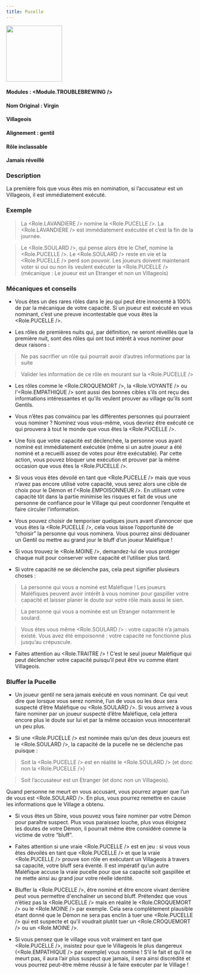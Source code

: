 ```yaml
---
title: Pucelle
---
```



<img src='/img/blood-on-the-clocktower/roles/pucelle.png' height='150' />

#### Modules : <Module.TROUBLEBREWING />
#### Nom Original : Virgin
#### Villageois
#### Alignement : gentil
#### Rôle inclassable
#### Jamais réveillé

### Description
La première fois que vous êtes mis en nomination, si l’accusateur est un Villageois, il est immédiatement exécuté.

### Exemple 
> La <Role.LAVANDIERE /> nomine la <Role.PUCELLE />. La <Role.LAVANDIERE /> est immédiatement exécutée et c’est la fin de la journée.

> Le <Role.SOULARD />, qui pense alors être le Chef, nomine la <Role.PUCELLE />. Le <Role.SOULARD /> reste en vie et la <Role.PUCELLE /> perd son pouvoir. Les joueurs doivent maintenant voter si oui ou non ils veulent exécuter la <Role.PUCELLE /> (mécanique : Le joueur est un Etranger et non un Villageois)


### Mécaniques et conseils
- Vous êtes un des rares rôles dans le jeu qui peut être innocenté à 100% de par la mécanique de votre capacité. Si un joueur est exécuté en vous nominant, c’est une preuve incontestable que vous êtes la <Role.PUCELLE />.

- Les rôles de premières nuits qui, par définition, ne seront réveillés que la première nuit, sont des rôles qui ont tout intérêt à vous nominer pour deux raisons : 
> Ne pas sacrifier un rôle qui pourrait avoir d’autres informations par la suite

> Valider les information de ce rôle en mourant sur la <Role.PUCELLE />

- Les rôles comme le <Role.CROQUEMORT />, la <Role.VOYANTE /> ou l’<Role.EMPATHIQUE /> sont aussi des bonnes cibles s’ils ont reçu des informations intéressantes et qu’ils veulent prouver au village qu’ils sont Gentils.

- Vous n’êtes pas convaincu par les différentes personnes qui pourraient vous nominer ? Nominez vous vous-même, vous devriez être exécuté ce qui prouvera à tout le monde que vous êtes la <Role.PUCELLE />.

- Une fois que votre capacité est déclenchée, la personne vous ayant nominé est immédiatement exécutée (même si un autre joueur a été nominé et a recueilli assez de votes pour être exécutable). Par cette action, vous pouvez bloquer une exécution et prouver par la même occasion que vous êtes la <Role.PUCELLE />.

- Si vous vous êtes dévoilé en tant que <Role.PUCELLE /> mais que vous n’avez pas encore utilisé votre capacité, vous serez alors une cible de choix pour le Démon et l’<Role.EMPOISONNEUR />. En utilisant votre capacité tôt dans la partie minimise les risques et fait de vous une personne de confiance pour le Village qui peut coordonner l’enquête et faire circuler l’information.

- Vous pouvez choisir de temporiser quelques jours avant d’annoncer que vous êtes la <Role.PUCELLE />, cela vous laisse l’opportunité de “choisir” la personne qui vous nominera. Vous pourrez ainsi dédouaner un Gentil ou mettre au grand jour le bluff d’un joueur Maléfique !

- Si vous trouvez le <Role.MOINE />, demandez-lui de vous protéger chaque nuit pour conserver votre capacité et l’utiliser plus tard.

- Si votre capacité ne se déclenche pas, cela peut signifier plusieurs choses :
> La personne qui vous a nominé est Maléfique ! Les joueurs Maléfiques peuvent avoir intérêt à vous nominer pour gaspiller votre capacité et laisser planer le doute sur votre rôle mais aussi le sien.

> La personne qui vous a nominée est un Etranger notamment le soulard.

> Vous êtes vous même <Role.SOULARD /> : votre capacité n’a jamais existé. Vous avez été empoisonné : votre capacité ne fonctionne plus jusqu’au crépuscule.

- Faites attention au <Role.TRAITRE /> ! C’est le seul joueur Maléfique qui peut déclencher votre capacité puisqu’il peut être vu comme étant Villageois.


### Bluffer la Pucelle
- Un joueur gentil ne sera jamais exécuté en vous nominant. Ce qui veut dire que lorsque vous serez nominé, l’un de vous ou les deux sera suspecté d’être Maléfique ou <Role.SOULARD />. Si vous arrivez à vous faire nominer par un joueur suspecté d’être Maléfique, cela jettera encore plus le doute sur lui et par la même occasion vous innocenterait un peu plus.

- Si une <Role.PUCELLE /> est nominée mais qu’un des deux joueurs est le <Role.SOULARD />, la capacité de la pucelle ne se déclenche pas puisque :

> Soit la <Role.PUCELLE /> est en réalité le <Role.SOULARD /> (et donc non la <Role.PUCELLE />)

> Soit l’accusateur est un Etranger (et donc non un Villageois). 

Quand personne ne meurt en vous accusant, vous pourrez arguer que l’un de vous est <Role.SOULARD />. En plus, vous pourrez remettre en cause les informations que le Village a obtenu.

- Si vous êtes un Sbire, vous pouvez vous faire nominer par votre Démon pour paraître suspect. Plus vous paraissez louche, plus vous éloignez les doutes de votre Démon, il pourrait même être considéré comme la victime de votre “bluff”.

- Faites attention si une vraie <Role.PUCELLE /> est en jeu : si vous vous êtes dévoilés en tant que <Role.PUCELLE /> et que la vraie <Role.PUCELLE /> prouve son rôle en exécutant un Villageois à travers sa capacité, votre bluff sera éventé. Il est impératif qu’un autre Maléfique accuse la vraie pucelle pour que sa capacité soit gaspillée et ne mette ainsi au grand jour votre réelle identité.

- Bluffer la <Role.PUCELLE />, être nominé et être encore vivant derrière peut vous permettre d'enchaîner un second bluff. Prétendez que vous n’étiez pas la <Role.PUCELLE /> mais en réalité le <Role.CROQUEMORT /> ou le <Role.MOINE /> par exemple. Cela sera complètement plausible étant donné que le Démon ne sera pas enclin à tuer une <Role.PUCELLE /> qui est suspecte et qu’il voudrait plutôt tuer un <Role.CROQUEMORT /> ou un <Role.MOINE />.

- Si vous pensez que le village vous voit vraiment en tant que <Role.PUCELLE />, insistez pour que le Villageois le plus dangereux (<Role.EMPATHIQUE /> par exemple) vous nomine ! S’il le fait et qu’il ne meurt pas, il aura l’air plus suspect que jamais, il sera ainsi discrédité  et vous pourrez  peut-être même réussir à le faire exécuter par le Village !
